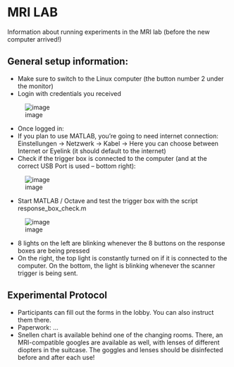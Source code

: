 # MRI LAB
Information about running experiments in the MRI lab
(before the new computer arrived!)

## General setup information:

- Make sure to switch to the Linux computer (the button number 2 under the monitor)
- Login with credentials you received

![image](./316896390-c2262ad2-04dc-48b0-97cb-4ab0d373b50c.png)

- Once logged in:
- If you plan to use MATLAB, you’re going to need internet connection: 
Einstellungen -> Netzwerk -> Kabel -> Here you can choose between Internet or Eyelink (it should default to the internet)
- Check if the trigger box is connected to the computer (and at the correct USB Port is used – bottom right):

![image](./316896326-d1109ced-7fe1-482c-9d28-8d54a82cb805.png)

- Start MATLAB / Octave and test the trigger box with the script response_box_check.m

![image](./316895640-7f4fa294-89fc-4fe1-a430-589a4f116768.png)

- 8 lights on the left are blinking whenever the 8 buttons on the response boxes are being pressed
- On the right, the top light is constantly turned on if it is connected to the computer. On the bottom, the light is blinking whenever the scanner trigger is being sent.


## Experimental Protocol
- Participants can fill out the forms in the lobby. You can also instruct them there.
- Paperwork: ...
- Snellen chart is available behind one of the changing rooms. There, an MRI-compatible googles are available as well, with lenses of different diopters in the suitcase. The goggles and lenses should be disinfected before and after each use!
